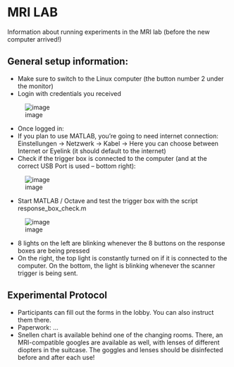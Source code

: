 # MRI LAB
Information about running experiments in the MRI lab
(before the new computer arrived!)

## General setup information:

- Make sure to switch to the Linux computer (the button number 2 under the monitor)
- Login with credentials you received

![image](./316896390-c2262ad2-04dc-48b0-97cb-4ab0d373b50c.png)

- Once logged in:
- If you plan to use MATLAB, you’re going to need internet connection: 
Einstellungen -> Netzwerk -> Kabel -> Here you can choose between Internet or Eyelink (it should default to the internet)
- Check if the trigger box is connected to the computer (and at the correct USB Port is used – bottom right):

![image](./316896326-d1109ced-7fe1-482c-9d28-8d54a82cb805.png)

- Start MATLAB / Octave and test the trigger box with the script response_box_check.m

![image](./316895640-7f4fa294-89fc-4fe1-a430-589a4f116768.png)

- 8 lights on the left are blinking whenever the 8 buttons on the response boxes are being pressed
- On the right, the top light is constantly turned on if it is connected to the computer. On the bottom, the light is blinking whenever the scanner trigger is being sent.


## Experimental Protocol
- Participants can fill out the forms in the lobby. You can also instruct them there.
- Paperwork: ...
- Snellen chart is available behind one of the changing rooms. There, an MRI-compatible googles are available as well, with lenses of different diopters in the suitcase. The goggles and lenses should be disinfected before and after each use!
